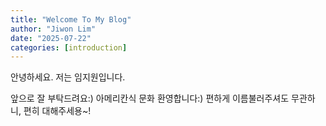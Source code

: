 ```yaml
---
title: "Welcome To My Blog"
author: "Jiwon Lim"
date: "2025-07-22"
categories: [introduction]
---
```


안녕하세요. 
저는 임지원입니다. 

앞으로 잘 부탁드려요:)
아메리칸식 문화 환영합니다:) 
편하게 이름불러주셔도 무관하니, 편히 대해주세용~!
